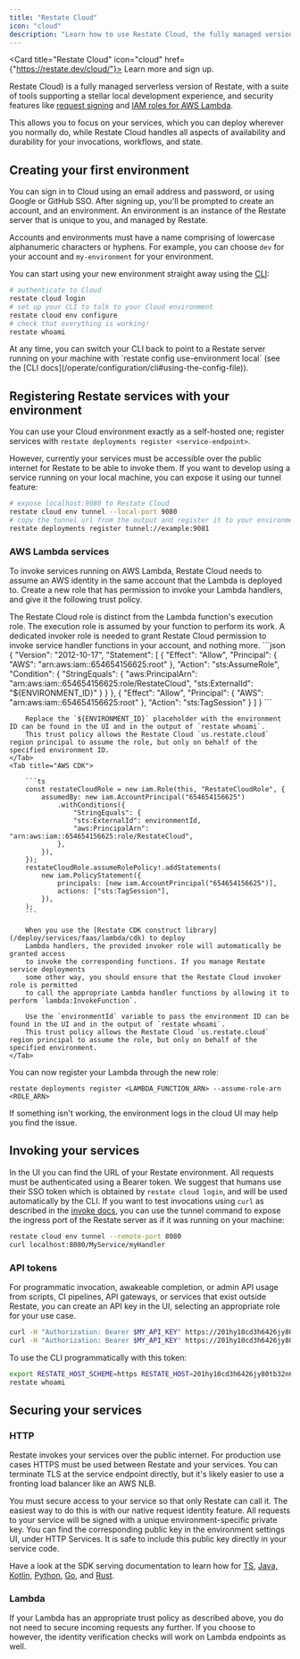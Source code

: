 ```yaml
---
title: "Restate Cloud"
icon: "cloud"
description: "Learn how to use Restate Cloud, the fully managed version of Restate."
---
```



<Card title="Restate Cloud" icon="cloud" href={"https://restate.dev/cloud/"}>
    Learn more and sign up.
</Card>

Restate Cloud) is a fully managed serverless version of Restate, with a suite of tools supporting a stellar local development experience, and security features like [request signing](#securing-your-services) and [IAM roles for AWS Lambda](#aws-lambda-services).

This allows you to focus on your services, which you can deploy wherever you normally do, while Restate Cloud handles all aspects of availability and durability for your invocations, workflows, and state.

## Creating your first environment

You can sign in to Cloud using an email address and password, or using Google or GitHub SSO.
After signing up, you'll be prompted to create an account, and an environment. An environment is an instance of the Restate server that is unique to you, and managed by Restate.

Accounts and environments must have a name comprising of lowercase alphanumeric
characters or hyphens. For example, you can choose `dev` for your account and
`my-environment` for your environment.

You can start using your new environment straight away using the [CLI](/develop/local_dev#running-restate-server--cli-locally):

```bash
# authenticate to Cloud
restate cloud login
# set up your CLI to talk to your Cloud environment
restate cloud env configure
# check that everything is working!
restate whoami
```

<Info title="Switching environments in the CLI">
    At any time, you can switch your CLI back to point to a Restate server running
    on your machine with `restate config use-environment local` (see the
    [CLI docs](/operate/configuration/cli#using-the-config-file)).
</Info>

## Registering Restate services with your environment

You can use your Cloud environment exactly as a self-hosted one; register
services with `restate deployments register <service-endpoint>`.

However, currently your services must be accessible over the public internet for
Restate to be able to invoke them. If you want to develop using a
service running on your local machine, you can expose it using our tunnel
feature:

```bash
# expose localhost:9080 to Restate Cloud
restate cloud env tunnel --local-port 9080
# copy the tunnel url from the output and register it to your environment
restate deployments register tunnel://example:9081
```

### AWS Lambda services

To invoke services running on AWS Lambda, Restate Cloud needs to assume an AWS
identity in the same account that the Lambda is deployed to. Create a new role
that has permission to invoke your Lambda handlers, and give it the following
trust policy.

<Info>
    The Restate Cloud role is distinct from the Lambda function's execution role.
    The execution role is assumed by your function to perform its work. A dedicated
    invoker role is needed to grant Restate Cloud permission to invoke service handler
    functions in your account, and nothing more.
</Info>

<Tabs>
    <Tab title={"IAM JSON Policy"}>
        ```json
        {
            "Version": "2012-10-17",
            "Statement": [
                {
                    "Effect": "Allow",
                        "Principal": {
                        "AWS": "arn:aws:iam::654654156625:root"
                    },
                    "Action": "sts:AssumeRole",
                    "Condition": {
                        "StringEquals": {
                            "aws:PrincipalArn": "arn:aws:iam::654654156625:role/RestateCloud",
                            "sts:ExternalId": "${ENVIRONMENT_ID}"
                        }
                    }
                },
                {
                    "Effect": "Allow",
                    "Principal": {
                        "AWS": "arn:aws:iam::654654156625:root"
                    },
                    "Action": "sts:TagSession"
                }
            ]
        }
        ```

        Replace the `${ENVIRONMENT_ID}` placeholder with the environment ID can be found in the UI and in the output of `restate whoami`.
        This trust policy allows the Restate Cloud `us.restate.cloud` region principal to assume the role, but only on behalf of the specified environment ID.
    </Tab>
    <Tab title="AWS CDK">

        ```ts
        const restateCloudRole = new iam.Role(this, "RestateCloudRole", {
            assumedBy: new iam.AccountPrincipal("654654156625")
                .withConditions({
                    "StringEquals": {
                    "sts:ExternalId": environmentId,
                    "aws:PrincipalArn": "arn:aws:iam::654654156625:role/RestateCloud",
                },
            }),
        });
        restateCloudRole.assumeRolePolicy!.addStatements(
            new iam.PolicyStatement({
                principals: [new iam.AccountPrincipal("654654156625")],
                actions: ["sts:TagSession"],
            }),
        );
        ```

        When you use the [Restate CDK construct library](/deploy/services/faas/lambda/cdk) to deploy
        Lambda handlers, the provided invoker role will automatically be granted access
        to invoke the corresponding functions. If you manage Restate service deployments
        some other way, you should ensure that the Restate Cloud invoker role is permitted
        to call the appropriate Lambda handler functions by allowing it to perform `lambda:InvokeFunction`.

        Use the `environmentId` variable to pass the environment ID can be found in the UI and in the output of `restate whoami`.
        This trust policy allows the Restate Cloud `us.restate.cloud` region principal to assume the role, but only on behalf of the specified environment.
    </Tab>
</Tabs>

You can now register your Lambda through the new role:

```shell
restate deployments register <LAMBDA_FUNCTION_ARN> --assume-role-arn <ROLE_ARN>
```

If something isn't working, the environment logs in the cloud UI may help
you find the issue.

## Invoking your services

In the UI you can find the URL of your Restate environment. All requests must be
authenticated using a Bearer token. We suggest that humans use their SSO token
which is obtained by `restate cloud login`, and will be used automatically by
the CLI. If you want to test invocations using `curl` as described in the [invoke docs](/invoke/http), you can use the tunnel command to expose
the ingress port of the Restate server as if it was running on your machine:

```bash
restate cloud env tunnel --remote-port 8080
curl localhost:8080/MyService/myHandler
```

### API tokens

For programmatic invocation, awakeable completion, or admin API usage from
scripts, CI pipelines, API gateways, or services that exist outside Restate,
you can create an API key in the UI, selecting an appropriate role for your use
case.

```bash
curl -H "Authorization: Bearer $MY_API_KEY" https://201hy10cd3h6426jy80tb32n6en.env.us.restate.cloud:8080/MyService/MyHandler
curl -H "Authorization: Bearer $MY_API_KEY" https://201hy10cd3h6426jy80tb32n6en.env.us.restate.cloud:9070/deployments
```

To use the CLI programmatically with this token:

```bash
export RESTATE_HOST_SCHEME=https RESTATE_HOST=201hy10cd3h6426jy80tb32n6en.env.us.restate.cloud RESTATE_AUTH_TOKEN=$MY_API_KEY
restate whoami
```

## Securing your services

### HTTP

Restate invokes your services over the public internet. For production use cases
HTTPS must be used between Restate and your services. You can terminate TLS at
the service endpoint directly, but it's likely easier to use a fronting
load balancer like an AWS NLB.

You must secure access to your service so that only Restate can call it.
The easiest way to do this is with our native request identity feature.
All requests to your service will be signed with a unique environment-specific private
key. You can find the corresponding public key in the environment settings UI, under HTTP Services.
It is safe to include this public key directly in your service code.

Have a look at the SDK serving documentation to learn how for [TS](/develop/ts/serving#validating-request-identity), [Java, Kotlin](/develop/java/serving#validating-request-identity), [Python](/develop/python/serving#validating-request-identity), [Go](/develop/go/serving#validating-request-identity), and [Rust](https://docs.rs/restate-sdk/latest/restate_sdk/http_server/index.html#validating-request-identity).

### Lambda

If your Lambda has an appropriate trust policy as described above, you do not
need to secure incoming requests any further. If you choose to however, the
identity verification checks will work on Lambda endpoints as well.

